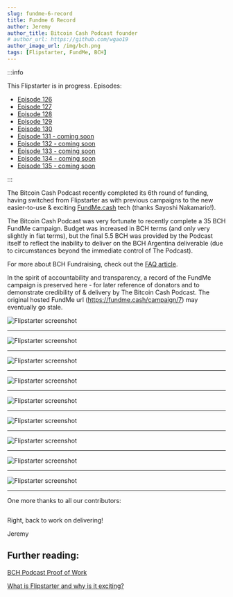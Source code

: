 ```yaml
---
slug: fundme-6-record
title: Fundme 6 Record
author: Jeremy
author_title: Bitcoin Cash Podcast founder
# author_url: https://github.com/wgao19
author_image_url: /img/bch.png
tags: [Flipstarter, FundMe, BCH]
---
```



:::info

This Flipstarter is in progress. Episodes:

- [Episode 126](/episodes/126)
- [Episode 127](/episodes/127)
- [Episode 128](/episodes/128)
- [Episode 129](/episodes/129)
- [Episode 130](/episodes/130)
- [Episode 131 - coming soon](/)
- [Episode 132 - coming soon](/)
- [Episode 133 - coming soon](/)
- [Episode 134 - coming soon](/)
- [Episode 135 - coming soon](/)

:::

The Bitcoin Cash Podcast recently completed its 6th round of funding, having switched from Flipstarter as with previous campaigns to the new easier-to-use & exciting [FundMe.cash](https://fundme.cash) tech (thanks Sayoshi Nakamario!).

The Bitcoin Cash Podcast was very fortunate to recently complete a 35 BCH FundMe campaign. Budget was increased in BCH terms (and only very slightly in fiat terms), but the final 5.5 BCH was provided by the Podcast itself to reflect the inability to deliver on the BCH Argentina deliverable (due to circumstances beyond the immediate control of The Podcast).

For more about BCH Fundraising, check out the [FAQ article](/faqs/Tech/what-is-flipstarter).

In the spirit of accountability and transparency, a record of the FundMe campaign is preserved here - for later reference of donators and to demonstrate credibility of & delivery by The Bitcoin Cash Podcast. The original hosted FundMe url (https://fundme.cash/campaign/7) may eventually go stale.

<img src={screenshot1Url} alt="Flipstarter screenshot" />
<hr />
<img src={screenshot2Url} alt="Flipstarter screenshot" />
<hr />
<img src={screenshot3Url} alt="Flipstarter screenshot" />
<hr />
<img src={screenshot4Url} alt="Flipstarter screenshot" />
<hr />
<img src={screenshot5Url} alt="Flipstarter screenshot" />
<hr />
<img src={screenshot6Url} alt="Flipstarter screenshot" />
<hr />
<img src={screenshot7Url} alt="Flipstarter screenshot" />
<hr />
<img src={screenshot8Url} alt="Flipstarter screenshot" />
<hr />
<img src={screenshot9Url} alt="Flipstarter screenshot" />
<hr />

One more thanks to all our contributors:

```
```

Right, back to work on delivering!

Jeremy

## Further reading:

[BCH Podcast Proof of Work](/proof-of-work)

[What is Flipstarter and why is it exciting?](/faqs/Tech/what-is-flipstarter)
